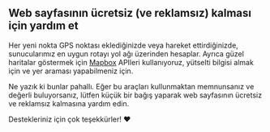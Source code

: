 <script>
</script>

## <HeartHandshake size="18" class="mr-1 inline-block align-baseline" />Web sayfasının ücretsiz (ve reklamsız) kalması için yardım et

Her yeni nokta GPS noktası eklediğinizde veya hareket ettirdiğinizde, sunucularımız en uygun rotayı yol ağı üzerinden hesaplar.
Ayrıca güzel haritalar göstermek için <a href="https://mapbox.com" target="_blank">Mapbox</a> APIleri kullanıyoruz, yütselti bilgisi almak için ve yer araması yapabilmeniz için.

Ne yazık ki bunlar pahallı.
Eğer bu araçları kullunmaktan memnunsanız ve değerli buluyorsanız, lütfen küçük bir bağış yaparak web sayfasının ücretsiz ve reklamsız kalmasına yardım edin.

Destekleriniz için çok teşekkürler! ❤️

